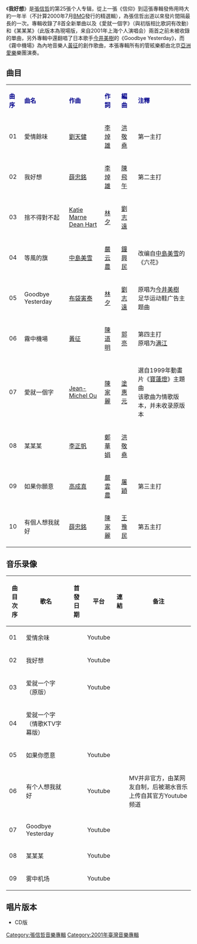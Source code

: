 {{Album infobox | <!-- See Wikipedia:WikiProject_Albums -->
|  Name        = 我好想
|  Type        = 录音室专辑
|  Artist      = [[張信哲|張信哲]]
|  Cover       = Jeff_HowIMiss_2001.jpg
|  Released    = 2001年12月5日
|  Recorded    = 2001年
|  Genre       = [[国语流行音樂|国语流行音樂]]
|  Length      = 
|  Label       = [[台灣索尼音樂娛樂|新力音乐]]
|  Number      = 
|  Producer    = [[薛忠銘|薛忠銘]]、[[張信哲|張信哲]]、[[林明陽|林明陽]]、[[劉天健|劉天健]]等
|  Last album  = [[張信哲精選|張信哲精選]]<br />（2000年）
|  This album  = 我好想<br />（2001年）
|  Next album  = [[從開始到現在|從開始到現在]]<br />（2002年）}}

《'''我好想'''》是[[張信哲|張信哲]]的第25張个人专辑，從上一張《信仰》到這張專輯發佈用時大約一年半（不計算2000年7月[[BMG|BMG]]發行的精選輯），為張信哲出道以來發片間隔最長的一次。專輯收錄了8首全新單曲以及《愛就一個字》（與初版相比歌詞有改動）和《某某某》（此版本為現場版，来自2001年上海个人演唱会）兩首之前未被收錄的單曲，另外專輯中還翻唱了日本歌手[[今井美樹|今井美樹]]的《Goodbye Yesterday》，而《霧中機場》為內地音樂人[[黃征|黃征]]的創作歌曲，本張專輯所有的管絃樂都由北京[[亞洲愛樂|亞洲愛樂]]樂團演奏。

==曲目==
{| class="wikitable"
|-
| <font color=darkblue>'''曲序'''</font> || <font color=darkblue>'''曲名'''</font> || <font color=darkblue>'''作曲'''</font> || <font color=darkblue>'''作詞'''</font> || <font color=darkblue>'''編曲'''</font> || <font color=darkblue>'''注釋'''</font>
|-
| 01 || 愛情餘味 || [[劉天健|劉天健]] || [[李焯雄|李焯雄]] || [[洪敬堯|洪敬堯]] ||第一主打
|-
| 02 || 我好想 || [[薛忠銘|薛忠銘]] || [[李焯雄|李焯雄]] || [[陳飛午|陳飛午]] ||第二主打
|-
| 03 || 捨不得對不起 || [[Katie_Marne|Katie Marne]]<br/>[[Dean_Hart|Dean Hart]] || [[林夕|林夕]] || [[刘志远_(香港音乐人)|劉志遠]] || 
|-
| 04 || 等風的旗 || [[中島美雪|中島美雪]] || [[嚴云農|嚴云農]] || [[鐘興民|鐘興民]] ||改编自[[中島美雪|中島美雪]]的《六花》
|-
| 05 || Goodbye Yesterday || [[布袋寅泰|布袋寅泰]] || [[林夕|林夕]] || [[刘志远_(香港音乐人)|劉志遠]] ||原唱为[[今井美樹|今井美樹]]<br>足华运动鞋广告主题曲
|-
| 06 || 霧中機場 || [[黃征|黃征]] || [[陳道明|陳道明]]|| [[郭亮|郭亮]] ||第四主打<br>原唱为[[满江|满江]]
|-
| 07 || 愛就一個字 || [[Jean-Michel_Ou|Jean-Michel Ou]] || [[陳家麗|陳家麗]] || [[塗惠元|塗惠元]] ||選自1999年動畫片《[[寶蓮燈_(動畫電影)|寶蓮燈]]》主題曲<br>该歌曲为情歌版本，并未收录原版本
|-
| 08 || 某某某 || [[李正帆|李正帆]] || [[鄭華娟|鄭華娟]] || [[洪敬堯|洪敬堯]] ||
|-
| 09 || 如果你願意 || [[高成真|高成真]] || [[嚴雲農|嚴雲農]] || [[屠穎|屠穎]] || 第三主打
|-
| 10 || 有個人想我就好 || [[薛忠銘|薛忠銘]] || [[陳家麗|陳家麗]] || [[王豫民|王豫民]] || 第五主打
|}

==音乐录像==
{|class="wikitable sortable"
|-
!曲目次序
!歌名
!首發日期
!平台
!連結
!备注
|-
| 01 || 爱情余味  ||  || Youtube || ||
|-
| 02 || 我好想  ||  || Youtube || ||
|-
| 03 || 爱就一个字（原版）  ||  || Youtube || ||
|-
| 04 || 爱就一个字（情歌KTV字幕版）  ||  ||  || ||
|-
| 05 || 如果你愿意  ||  || Youtube || ||
|-
| 06 || 有个人想我就好  ||  || Youtube || ||MV并非官方，由某网友自制，后被潮水音乐上传自其官方Youtube频道
|-
| 07 || Goodbye Yesterday  ||  || Youtube || ||
|-
| 08 || 某某某  ||  || Youtube || ||
|-
| 09 || 雾中机场  ||  || Youtube || ||
|}

== 唱片版本 ==
* CD版

{{張信哲}}

[[Category:張信哲音樂專輯|Category:張信哲音樂專輯]]
[[Category:2001年臺灣音樂專輯|Category:2001年臺灣音樂專輯]]